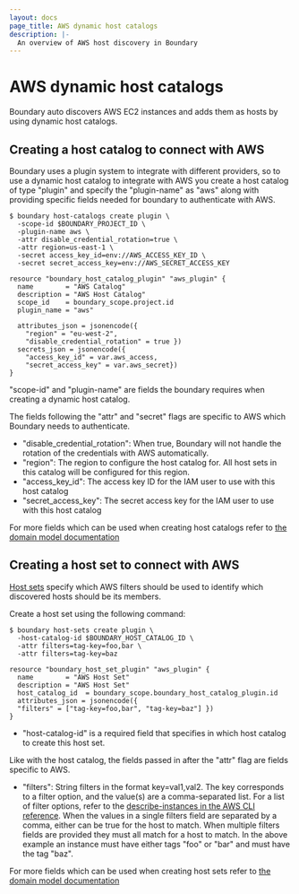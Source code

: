 ```yaml
---
layout: docs
page_title: AWS dynamic host catalogs
description: |-
  An overview of AWS host discovery in Boundary
---
```

# AWS dynamic host catalogs
Boundary auto discovers AWS EC2 instances and adds them as hosts by using
dynamic host catalogs.

## Creating a host catalog to connect with AWS
Boundary uses a plugin system to integrate with different providers, so to use
a dynamic host catalog to integrate with AWS you create a host catalog of type
"plugin" and specify the "plugin-name" as "aws" along with providing specific
fields needed for boundary to authenticate with AWS.

<Tabs>
<Tab heading="CLI">

```shell-session
$ boundary host-catalogs create plugin \
  -scope-id $BOUNDARY_PROJECT_ID \
  -plugin-name aws \
  -attr disable_credential_rotation=true \
  -attr region=us-east-1 \
  -secret access_key_id=env://AWS_ACCESS_KEY_ID \
  -secret secret_access_key=env://AWS_SECRET_ACCESS_KEY
```

</Tab>
<Tab heading="Terraform">

  ```hcl
  resource "boundary_host_catalog_plugin" "aws_plugin" {
    name        = "AWS Catalog"
    description = "AWS Host Catalog"
    scope_id    = boundary_scope.project.id
    plugin_name = "aws"

    attributes_json = jsonencode({
      "region" = "eu-west-2",
      "disable_credential_rotation" = true })
    secrets_json = jsonencode({
      "access_key_id" = var.aws_access,
      "secret_access_key" = var.aws_secret})
  }
  ```

</Tab>
</Tabs>

"scope-id" and "plugin-name" are fields the boundary requires when creating a
  dynamic host catalog.

The fields following the "attr" and "secret" flags are specific to AWS which
  Boundary needs to authenticate.

- "disable_credential_rotation": When true, Boundary will not handle the
  rotation of the credentials with AWS automatically.
- "region": The region to configure the host catalog for. All host sets in this
  catalog will be configured for this region.
- "access_key_id": The access key ID for the IAM user to use with this host
  catalog
- "secret_access_key": The secret access key for the IAM user to use with this
  host catalog


For more fields which can be used when creating host catalogs refer to
  [the domain model documentation](/boundary/docs/concepts/domain-model/host-catalogs)

## Creating a host set to connect with AWS
[Host sets](/boundary/docs/concepts/domain-model/host-sets) specify which AWS
  filters should be used to identify which discovered hosts should be its members.

Create a host set using the following command:

<Tabs>
<Tab heading="CLI" group="cli">

```shell-session
$ boundary host-sets create plugin \
  -host-catalog-id $BOUNDARY_HOST_CATALOG_ID \
  -attr filters=tag-key=foo,bar \
  -attr filters=tag-key=baz
```

</Tab>
<Tab heading="Terraform" group="terraform">

```hcl
resource "boundary_host_set_plugin" "aws_plugin" {
  name        = "AWS Host Set"
  description = "AWS Host Set"
  host_catalog_id  = boundary_scope.boundary_host_catalog_plugin.id
  attributes_json = jsonencode({
  "filters" = ["tag-key=foo,bar", "tag-key=baz"] })
}
```

</Tab>
</Tabs>

- "host-catalog-id" is a required field that specifies in which host catalog to
  create this host set.

Like with the host catalog, the fields passed in after the "attr" flag are
  fields specific to AWS.

- "filters": String filters in the format key=val1,val2. The key corresponds to
  a filter option, and the value(s) are a comma-separated list. For a list of
  filter options, refer to the
  [describe-instances in the AWS CLI reference](https://docs.aws.amazon.com/cli/latest/reference/ec2/describe-instances.html).
  When the values in a single filters field are separated by a comma, either
  can be true for the host to match.  When multiple filters fields are provided
  they must all match for a host to match. In the above example an instance must
  have either tags "foo" or "bar" and must have the tag "baz".

For more fields which can be used when creating host sets refer to
  [the domain model documentation](/boundary/docs/concepts/domain-model/host-sets)
